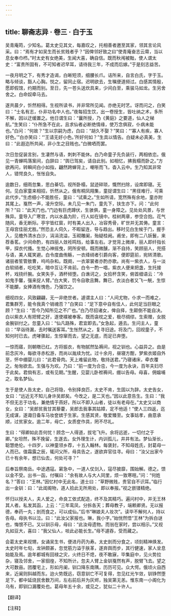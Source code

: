 ```yaml
---
---
---
```

title: 聊斋志异 · 卷三 · 白于玉
---

吴青庵筠，少知名。葛太史见其文，每嘉叹之，托相善者邀至其家，领其言论风采。曰：“焉有才如吴生而长贫贱者乎？”因俾邻好致之曰“使青庵奋志云霄，当以息女奉巾栉。”时太史有女绝美，生闻大喜，确自信。既而秋闱被黜，使人谓太史：“富贵所固有，不可知者迟早耳，请待我三年，不成而后嫁。”于是刻志益苦。

一夜月明之下，有秀才造谒，白晰短须，细腰长爪。诘所来，自言白氏，字于玉。略与倾谈，豁人心胸。悦之，留同止宿。迟明欲去，生嘱便道频过。白感其情殷，愿即假馆，约期而别。至日，先一苍头送炊具来，少间白至，乘骏马如龙。生另舍舍之。白命奴牵马去。

遂共晨夕，忻然相得。生视所读书，并非常所见闻。亦绝无时艺。讶而问之，白笑曰：“士名有志，仆非功名中人也。”夜每招生饮，出一卷授生，皆吐纳之术，多所不解，因以迂缓置之。他日谓生曰：“曩所授，乃《黄庭》之要道，仙人之梯航。”生笑曰：“仆所急不在此，且求仙者必断绝情缘，使万念俱寂，仆病未能也。”白问：“何故？”生以宗嗣为虑，白曰：“胡久不娶？”笑曰：“‘寡人有疾，寡人好色。’”白亦笑曰：“‘王请无好小色。’所好何如？”生具以情告。白疑未必真美，生曰：“此遐迩所共闻，非小生之目贱也。”白微哂而罢。

次日忽促装言别，生凄然与语，刺刺不能休。白乃命童子先负装行，两相依恋。俄见一青蝉鸣落案间，白辞曰：“舆已驾矣，请自此别。如相忆，拂我榻而卧之。”方欲再问，转瞬间白小如指，翩然跨蝉背上，嘲哳而飞，杳入云中。生乃知其非常人，错愕良久，怅怅自失。

逾数日，细雨忽集，思白綦切。视所卧榻，鼠迹碎琐，慨然扫除，设席即寝。无何。见白家童来相招，忻然从之。俄有桐凤翔集，童捉谓生曰：“黑径难行，可乘此代步。”生虑细小不能胜任，童曰：“试乘之。”生如所请，宽然殊有余地，童亦附其尾上。戛然一声，凌升空际。未几见一朱门，童先下，扶生亦下。问：“此何所？”曰：“此天门也。”门边有巨虎蹲伏，生骇俱，童一身障之。见处处风景，与世殊异。童导入广寒宫，内以水晶为阶，行人如在镜中。桂树两章，参空合抱。花气随风，香无断际。亭宇皆红窗，时有美人出入，冶容秀骨，旷世并无其俦。童言：王母宫佳丽尤胜。”然恐主人伺久，不暇留连，导与趋出。移时见白生候于门，握手入，见檐外清水白沙，涓涓流溢，玉砌雕阑，殆疑桂阙。甫坐，即有二八妖鬟，来荐香茗。少间命酌，有四丽人敛衽鸣珰，给事左右。才觉背上微痒，丽人即纤指长甲，探衣代搔。生觉心神摇曳，罔所安顿。既而微醺，渐不自持，笑顾丽人，兜搭与语，美人辄笑避。白令度曲侑觞，一衣绛绡者引爵向客，便即筵前，宛转清歌。诸丽者笙管敖曹，呜呜杂和。既阕，一衣翠裳者亦酌亦歌。尚有一紫衣人，与一淡白软绡者，吃吃笑，暗中互让不肯前。白令一酌一唱，紫衣人便来把盏，生托接杯，戏挠纤腕。女笑失手，酒杯倾堕。白谯诃之，女拾杯含笑，俯首细语云：“冷如鬼手馨，强来捉人臂。”白大笑，罚令自歌且舞。舞已，衣淡白者又飞一觥，生惊不能釂，女捧酒有愧色，乃强饮之。

细视四女，风致翩翩，无一非绝世者。遽谓主人曰：“人间尤物，仆求一而难之，君集群芳，能令我真个销魂否？”白笑曰：“足下意中自有佳人，此何足当巨眼之顾？”生曰：“吾今乃知所见之不广也。”白乃尽招诸女，俾自择，生颠倒不能自决。白以紫衣人有把臂之好，遂使襆被奉客。既而衾枕之爱，极尽绸缪。生索赠，女脱金腕钏付之。忽童入曰：“仙凡路殊，君宜即去。”女急起，遁去。生问主人，童曰：“早诣待漏，去时嘱送客耳。”生怅然从之，复寻旧途。将及门，回视童子，不知何时已去。虎哮骤起，生惊窜而去，望之无底，而足已奔堕。

一惊而寤，则朝暾已红。方将振衣，有物腻然坠褥间，视之钏也。心益异之。由是前念灰冷，每欲寻赤松游，而尚以胤续为忧。过十余月，昼寝方酣，梦紫衣姬自外至，怀中绷婴儿曰：“此君骨肉。天上难留此物，敬持送君。”乃寝诸床，牵衣覆之。匆匆欲去。生强与为欢。乃曰：“前一度为合卺，今一度为永诀，百年夫妇尽于此矣。君倘有志，或有见期。”生醒，见婴儿卧袱褥间，绷以告母。母喜，佣媪哺之，取名梦仙。

生于是使人告太史，自己将隐，令别择良匹，太史不肯，生固以为辞。太史告女，女曰：“远近无不知儿身许吴郎矣。今改之，是二天也。”因以此意告生。生曰：“我不但无志于功名，兼绝情于燕好。所以不即入山者，徒以有老母在。”太史又以商女，女曰：“吴郎贫我甘其藜藿，吴郎去我事其姑嫜，定不他适！”使人三四返，迄无成谋，遂诹日备车马妆奁嫔于生家。生感其贤，敬爱臻至。女事姑孝，曲意承顺，过贫家女。逾二年，母亡，女质奁作具，罔不尽礼。

生曰：“得卿如此吾何忧！顾念一人得道，拔宅飞升。余将远逝，一切付之于卿。”女坦然，殊不挽留，生遂去。女外理生计，内训孤儿，井井有法。梦仙渐长，聪慧绝伦。十四岁，以神童领乡荐，十五入翰林。每褒封，不知母姓氏，封葛母一人而已。值霜露之辰，辄问父所，母具告之，遂欲弃官往寻。母曰：“汝父出家今已十有余年，想已仙去，何处可寻？”

后奉旨祭南岳。中途遇寇。窘急中，一道人仗剑入，寇尽披靡，围始解。德之。馈以金不受。出书一函，付嘱曰：“余有故人与大人同里，烦一致寒暄。”问：“何姓名？”答曰：“王林。”因忆村中无此名，道士曰：“草野微贱，贵官自不识耳。”临行出一金钏：曰：“此闺阁物，道人拾此无所用处，即以奉报。”视之嵌镂精绝。

怀归以授夫人，夫人爱之，命良工依式配造，终不及其精巧。遍问村中，并无王林其人者。私发其函，上云：“三年鸾凤，分拆各天；葬母教子，端赖卿贤。无以报德，奉药一丸；剖而食之，可以成仙。”后书“琳娘夫人妆次”。读毕不解何人，持以告母。母执书以泣。曰：“此汝父家报也。琳，我小字。”始恍然悟“王林”为拆白谜也，悔恨不已。又以钏示母，母曰：“此汝母遗物。而翁在家时，尝以相示。”又视丸如豆大，喜曰：“我父仙人，啖此必能长生。”母不遽吞，受而藏之。

会葛太史来视甥，女诵吴生书，便进丹药为寿。太史剖而分食之，顷刻精神焕发。太史时年七旬，龙钟颇甚，忽觉筋力溢于肤革，遂弃舆而步，其行健速，家人坌息始能及焉。逾年都城有回禄之灾，火终日不熄，夜不敢寐，毕集庭中，见火势拉杂，寝及邻舍，一家徊徨，不知所计。忽夫人臂上金钏戛然有声，脱臂飞去。望之大可数亩。团覆宅上，形如月阑，钏口降东南隅，历历可见。众大愕。俄顷火自西来，近阑则斜越而东。迨火势既远，窃意钏亡不可复得，忽见红光乍敛，钏铮然堕足下。都中延烧民舍数万间，左右前后并为灰烬，独吴第无恙。惟东南一小阁化为乌有，即钏口漏覆处也。葛母年五十余，或见之，犹似二十许人。

【翻译】

【注释】

